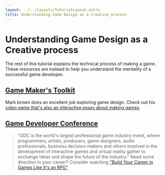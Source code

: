 ```yaml
---
layout: ../../layouts/TutorialLayout.astro
title: Understanding Game Design as a Creative process
---
```

# Understanding Game Design as a Creative process
The rest of this tutorial explains the technical process of making a game. These resources are instead to help you understand the mentality of a successful game developer.
## [Game Maker's Toolkit](https://www.youtube.com/c/MarkBrownGMT)

Mark brown does an excellent job exploring game design. Check out his [video game that's also an interactive essay about making games](https://www.youtube.com/watch?v=zWi0jgghGcI)

## [Game Developer Conference](https://www.youtube.com/c/Gdconf/videos)
> "GDC is the world's largest professional game industry event, where programmers, artists, producers, game designers, audio professionals, business decision-makers and others involved in the development of interactive games and virtual reality gather to exchange ideas and shape the future of the industry."
Need some direction in your career? Consider watching ["Build Your Career in Games Like It's an RPG"](https://www.youtube.com/watch?v=WEguUNTHwgY)
